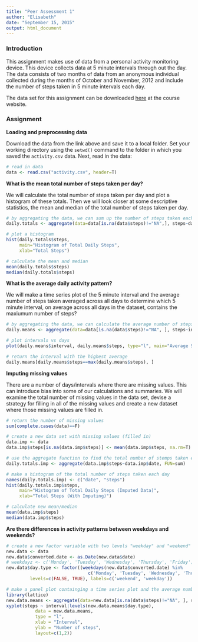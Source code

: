 ```yaml
---
title: "Peer Assessment 1"
author: "Elisabeth"
date: "September 15, 2015"
output: html_document
---
```


### Introduction

This assignment makes use of data from a personal activity monitoring device. This device collects data at 5 minute intervals through out the day. The data consists of two months of data from an anonymous individual collected during the months of October and November, 2012 and include the number of steps taken in 5 minute intervals each day. 

The data set for this assignment can be downloaded [here](https://d396qusza40orc.cloudfront.net/repdata%2Fdata%2Factivity.zip) at the course website.

### Assignment

**Loading and preprocessing data**

Download the data from the link above and save it to a local folder. Set your working directory using the `setwd()` command to the folder in which you saved the `activity.csv` data. Next, read in the data:

```r
# read in data
data <- read.csv("activity.csv", header=T)
```

**What is the mean total number of steps taken per day?**

We will calculate the total number of steps taken per day and plot a histogram of these totals. Then we will look closer at some descriptive statistics, the mean and median of the total number of steps taken per day. 

```r
# by aggregating the data, we can sum up the number of steps taken each day
daily.totals <- aggregate(data=data[is.na(data$steps)!="NA",], steps~date, FUN=sum)

# plot a histogram
hist(daily.totals$steps, 
     main="Histogram of Total Daily Steps", 
     xlab="Total Steps")

# calculate the mean and median
mean(daily.totals$steps)
median(daily.totals$steps)
```

**What is the average daily activity pattern?**

We will make a time series plot of the 5 minute interval and the average number of steps taken averaged across all days to determine which 5 minute interval, on average across all days in the dataset, contains the maxiumum number of steps?

```r
# by aggregating the data, we can calculate the average number of steps taken a day
daily.means <- aggregate(data=data[is.na(data$steps)!="NA", ], steps~interval, FUN=mean)

# plot intervals vs days
plot(daily.means$interval, daily.means$steps, type="l", main="Average Steps across Intervals", ylab="Average Steps", xlab="Interval")

# return the interval with the highest average
daily.means[daily.means$steps==max(daily.means$steps), ]
```

**Imputing missing values**

There are a number of days/intervals where there are missing values. This can introduce bias into some of our calculations and summaries. We will examine the total number of missing values in the data set, devise a strategy for filling in all of the missing values and create a new dataset where those missing values are filled in. 

```r
# return the number of missing values
sum(complete.cases(data)==F)

# create a new data set with missing values (filled in)
data.imp <- data
data.imp$steps[is.na(data.imp$steps)] <- mean(data.imp$steps, na.rm=T)

# use the aggregate function to find the total number of stemps taken each day
daily.totals.imp <- aggregate(data.imp$steps~data.imp$date, FUN=sum)

# make a histogram of the total number of steps taken each day
names(daily.totals.imp) <- c("date", "steps")
hist(daily.totals.imp$steps, 
     main="Histogram of Total Daily Steps (Imputed Data)", 
     xlab="Total Steps (With Imputing)")

# calculate new mean/median
mean(data.imp$steps)
median(data.imp$steps)
```

**Are there differences in activity patterns between weekdays and weekends?**
```r
# create a new factor variable with two levels "weekday" and "weekend"
new.data <- data
new.data$converted.date <- as.Date(new.data$date)
# weekdayz <- c('Monday', 'Tuesday', 'Wednesday', 'Thursday', 'Friday')
new.data$day.type <- factor((weekdays(new.data$converted.date) %in% 
                               c('Monday', 'Tuesday', 'Wednesday', 'Thursday', 'Friday')), 
         levels=c(FALSE, TRUE), labels=c('weekend', 'weekday')) 

# make a panel plot containging a time series plot and the average number of steps taken
library(lattice)
new.data.means <- aggregate(data=new.data[is.na(data$steps)!="NA", ], steps~interval+day.type, FUN=mean)
xyplot(steps ~ interval|levels(new.data.means$day.type), 
           data = new.data.means,
           type = "l",
           xlab = "Interval",
           ylab = "Number of steps",
           layout=c(1,2))
```
